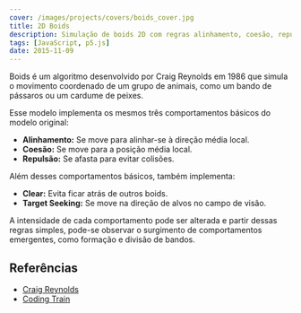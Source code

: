 ```yaml
---
cover: /images/projects/covers/boids_cover.jpg
title: 2D Boids
description: Simulação de boids 2D com regras alinhamento, coesão, repulsão, clearing e target seeking.
tags: [JavaScript, p5.js]
date: 2015-11-09
---
```


Boids é um algoritmo desenvolvido por Craig Reynolds em 1986 que simula o movimento coordenado de um grupo de animais, como um bando de pássaros ou um cardume de peixes.


<div class="flex justify-center">
  <Boids client:only="react" />
</div>

Esse modelo implementa os mesmos três comportamentos básicos do modelo original:

- **Alinhamento:** Se move para alinhar-se à direção média local.
- **Coesão:** Se move para a posição média local.
- **Repulsão:** Se afasta para evitar colisões.

Além desses comportamentos básicos, também implementa:

- **Clear:** Evita ficar atrás de outros boids.
- **Target Seeking:** Se move na direção de alvos no campo de visão.

A intensidade de cada comportamento pode ser alterada e partir dessas regras simples, pode-se observar o surgimento de comportamentos emergentes, como formação e divisão de bandos.

## Referências

- [Craig Reynolds](http://www.red3d.com/cwr/boids/)
- [Coding Train](https://www.youtube.com/watch?v=IoKfQrlQ7rA)

